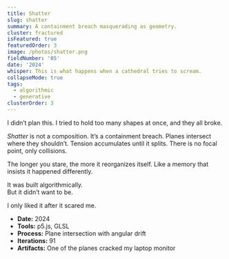 ```yaml
---
title: Shatter
slug: shatter
summary: A containment breach masquerading as geometry.
cluster: fractured
isFeatured: true
featuredOrder: 3
image: /photos/shatter.png
fieldNumber: '05'
date: '2024'
whisper: This is what happens when a cathedral tries to scream.
collapseMode: true
tags:
  - algorithmic
  - generative
clusterOrder: 3
---
```





<ProjectOverview>
I didn’t plan this. I tried to hold too many shapes at once, and they all broke.

*Shatter* is not a composition. It’s a containment breach. Planes intersect where they shouldn’t. Tension accumulates until it splits. There is no focal point, only collisions.

The longer you stare, the more it reorganizes itself. Like a memory that insists it happened differently.

It was built algorithmically.  
But it didn’t want to be.
</ProjectOverview>

<MediaSection title="Gallery">
  <ZoomImage src="/photos/montage.png" alt="Montage of six scales" />
  <ZoomImage src="/photos/metaplane.png" alt="3D intersecting plane shape" className="mt-6" />
</MediaSection>

<FieldNote>
I only liked it after it scared me.
</FieldNote>

<CollapseMetadata>
  <ul>
    <li><strong>Date:</strong> 2024</li>
    <li><strong>Tools:</strong> p5.js, GLSL</li>
    <li><strong>Process:</strong> Plane intersection with angular drift</li>
    <li><strong>Iterations:</strong> 91</li>
    <li><strong>Artifacts:</strong> One of the planes cracked my laptop monitor</li>
  </ul>
</CollapseMetadata>

<CallToAction email="aaron.demby.jones@gmail.com" />
